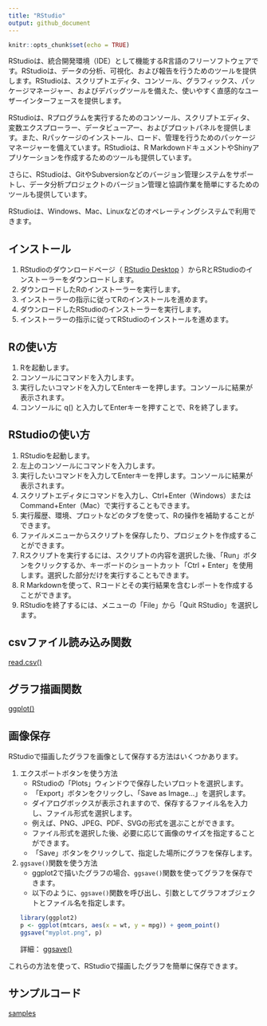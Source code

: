 ```yaml
---
title: "RStudio"
output: github_document
---
```


```r
knitr::opts_chunk$set(echo = TRUE)
```

RStudioは、統合開発環境（IDE）として機能するR言語のフリーソフトウェアです。RStudioは、データの分析、可視化、および報告を行うためのツールを提供します。RStudioは、スクリプトエディタ、コンソール、グラフィックス、パッケージマネージャー、およびデバッグツールを備えた、使いやすく直感的なユーザーインターフェースを提供します。

RStudioは、Rプログラムを実行するためのコンソール、スクリプトエディタ、変数エクスプローラー、データビューアー、およびプロットパネルを提供します。また、Rパッケージのインストール、ロード、管理を行うためのパッケージマネージャーを備えています。RStudioは、R MarkdownドキュメントやShinyアプリケーションを作成するためのツールも提供しています。

さらに、RStudioは、GitやSubversionなどのバージョン管理システムをサポートし、データ分析プロジェクトのバージョン管理と協調作業を簡単にするためのツールも提供しています。

RStudioは、Windows、Mac、Linuxなどのオペレーティングシステムで利用できます。

## インストール

1. RStudioのダウンロードページ（ [RStudio Desktop](https://posit.co/download/rstudio-desktop/) ）からRとRStudioのインストーラーをダウンロードします。
2. ダウンロードしたRのインストーラーを実行します。
3. インストーラーの指示に従ってRのインストールを進めます。
4. ダウンロードしたRStudioのインストーラーを実行します。
5. インストーラーの指示に従ってRStudioのインストールを進めます。

## Rの使い方

1. Rを起動します。
2. コンソールにコマンドを入力します。
3. 実行したいコマンドを入力してEnterキーを押します。コンソールに結果が表示されます。
4. コンソールに q() と入力してEnterキーを押すことで、Rを終了します。

## RStudioの使い方

1. RStudioを起動します。
2. 左上のコンソールにコマンドを入力します。
3. 実行したいコマンドを入力してEnterキーを押します。コンソールに結果が表示されます。
4. スクリプトエディタにコマンドを入力し、Ctrl+Enter（Windows）またはCommand+Enter（Mac）で実行することもできます。
5. 実行履歴、環境、プロットなどのタブを使って、Rの操作を補助することができます。
6. ファイルメニューからスクリプトを保存したり、プロジェクトを作成することができます。
7. Rスクリプトを実行するには、スクリプトの内容を選択した後、「Run」ボタンをクリックするか、キーボードのショートカット「Ctrl + Enter」を使用します。選択した部分だけを実行することもできます。
8. R Markdownを使って、Rコードとその実行結果を含むレポートを作成することができます。
9. RStudioを終了するには、メニューの「File」から「Quit RStudio」を選択します。

## csvファイル読み込み関数

[read.csv()](read.csv)

## グラフ描画関数

[ggplot()](ggplot)

## 画像保存
RStudioで描画したグラフを画像として保存する方法はいくつかあります。

1. エクスポートボタンを使う方法
    - RStudioの「Plots」ウィンドウで保存したいプロットを選択します。
    - 「Export」ボタンをクリックし、「Save as Image...」を選択します。
    - ダイアログボックスが表示されますので、保存するファイル名を入力し、ファイル形式を選択します。
    - 例えば、PNG、JPEG、PDF、SVGの形式を選ぶことができます。
    - ファイル形式を選択した後、必要に応じて画像のサイズを指定することができます。
    - 「Save」ボタンをクリックして、指定した場所にグラフを保存します。
2. `ggsave()`関数を使う方法
    - ggplot2で描いたグラフの場合、`ggsave()`関数を使ってグラフを保存できます。
    - 以下のように、`ggsave()`関数を呼び出し、引数としてグラフオブジェクトとファイル名を指定します。

    ```r
    library(ggplot2)
    p <- ggplot(mtcars, aes(x = wt, y = mpg)) + geom_point()
    ggsave("myplot.png", p)
    ```

   詳細： [ggsave()](ggplot/ggsave)

これらの方法を使って、RStudioで描画したグラフを簡単に保存できます。

## サンプルコード

[samples](samples)

